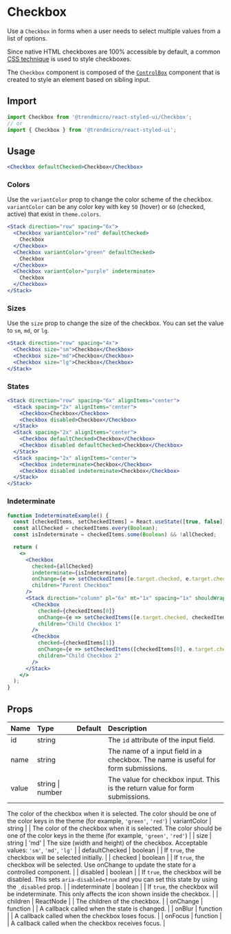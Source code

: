 # Checkbox

Use a `Checkbox` in forms when a user needs to select multiple values from a list of options.

Since native HTML checkboxes are 100% accessible by default, a common [CSS technique](https://dev.to/lkopacz/create-custom-keyboard-accessible-checkboxes-2036) is used to style checkboxes.

The `Checkbox` component is composed of the [`ControlBox`](./controlbox) component that is created to style an element based on sibling input.

## Import

```js
import Checkbox from '@trendmicro/react-styled-ui/Checkbox';
// or
import { Checkbox } from '@trendmicro/react-styled-ui';
```

## Usage

```jsx
<Checkbox defaultChecked>Checkbox</Checkbox>
```

### Colors

Use the `variantColor` prop to change the color scheme of the checkbox. `variantColor` can be any color key with key `50` (hover) or `60` (checked, active) that exist in `theme.colors`.

```jsx
<Stack direction="row" spacing="6x">
  <Checkbox variantColor="red" defaultChecked>
    Checkbox
  </Checkbox>
  <Checkbox variantColor="green" defaultChecked>
    Checkbox
  </Checkbox>
  <Checkbox variantColor="purple" indeterminate>
    Checkbox
  </Checkbox>
</Stack>
```

### Sizes

Use the `size` prop to change the size of the checkbox. You can set the value to `sm`, `md`, or `lg`.

```jsx
<Stack direction="row" spacing="4x">
  <Checkbox size="sm">Checkbox</Checkbox>
  <Checkbox size="md">Checkbox</Checkbox>
  <Checkbox size="lg">Checkbox</Checkbox>
</Stack>
```

### States

```jsx
<Stack direction="row" spacing="6x" alignItems="center">
  <Stack spacing="2x" alignItems="center">
    <Checkbox>Checkbox</Checkbox>
    <Checkbox disabled>Checkbox</Checkbox>
  </Stack>
  <Stack spacing="2x" alignItems="center">
    <Checkbox defaultChecked>Checkbox</Checkbox>
    <Checkbox disabled defaultChecked>Checkbox</Checkbox>
  </Stack>
  <Stack spacing="2x" alignItems="center">
    <Checkbox indeterminate>Checkbox</Checkbox>
    <Checkbox disabled indeterminate>Checkbox</Checkbox>
  </Stack>
</Stack>
```

### Indeterminate

```jsx
function IndeterminateExample() {
  const [checkedItems, setCheckedItems] = React.useState([true, false]);
  const allChecked = checkedItems.every(Boolean);
  const isIndeterminate = checkedItems.some(Boolean) && !allChecked;

  return (
    <>
      <Checkbox
        checked={allChecked}
        indeterminate={isIndeterminate}
        onChange={e => setCheckedItems([e.target.checked, e.target.checked])}
        children="Parent Checkbox"
      />
      <Stack direction="column" pl="6x" mt="1x" spacing="1x" shouldWrapChildren>
        <Checkbox
          checked={checkedItems[0]}
          onChange={e => setCheckedItems([e.target.checked, checkedItems[1]])}
          children="Child Checkbox 1"
        />
        <Checkbox
          checked={checkedItems[1]}
          onChange={e => setCheckedItems([checkedItems[0], e.target.checked])}
          children="Child Checkbox 2"
        />
      </Stack>
    </>
  );
}
```

## Props

| Name | Type | Default | Description |
| :--- | :--- | :------ | :---------- |
| id | string | | The `id` attribute of the input field.  |
| name | string | | The name of a input field in a checkbox. The name is useful for form submissions.  |
| value | string \| number | | The value for checkbox input. This is the return value for form submissions. |
The color of the checkbox when it is selected. The color should be one of the color keys in the theme (for example, `'green'`, `'red'`)
| variantColor | string | | The color of the checkbox when it is selected. The color should be one of the color keys in the theme (for example, `'green'`, `'red'`) |
| size | string | 'md' | The size (width and height) of the checkbox. Acceptable values: `'sm'`, `'md'`, `'lg'` |
| defaultChecked | boolean | | If `true`, the checkbox will be selected initially. |
| checked | boolean | | If `true`, the checkbox will be selected. Use onChange to update the state for a controlled component. |
| disabled | boolean | | If `true`, the checkbox will be disabled. This sets `aria-disabled=true` and you can set this state by using the `_disabled` prop. |
| indeterminate | boolean | | If `true`, the checkbox will be indeterminate. This only affects the icon shown inside the checkbox. |
| children | ReactNode | | The children of the checkbox. |
| onChange | function | | A callback called when the state is changed. |
| onBlur | function | | A callback called when the checkbox loses focus. |
| onFocus | function | | A callback called when the checkbox receives focus. |
